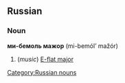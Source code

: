 ==Russian==
[[Category:Russian nouns]]
===Noun===
'''ми-бемоль мажор''' (mi-bemól’ mažór)

#(''music'') [[E-flat major]]